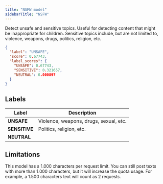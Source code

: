 ```yaml
---
title: "NSFW model"
sidebarTitle: "NSFW"
---
```


Detect unsafe and sensitive topics. Useful for detecting content that might be inappropriate for children. Sensitive topics include, but are not limited to, violence, weapons, drugs, politics, religion, etc.

```json NSFW Response Example:
{
  "label": "UNSAFE",
  "score": 0.67743,
  "label_scores": {
    "UNSAFE": 0.67743,
    "SENSITIVE": 0.321657,
    "NEUTRAL": 0.000897
  }
}
```

## Labels

| Label         | Description                            |
| ------------- | -------------------------------------- |
| **UNSAFE**    | Violence, weapons, drugs, sexual, etc. |
| **SENSITIVE** | Politics, religion, etc.               |
| **NEUTRAL**   |                                        |

<Snippet file="languages.mdx" />

## Limitations

This model has a 1.000 characters per request limit. You can still post texts with more than 1.000 characters, but it will increase the quota usage. For example, a 1.500 characters text will count as 2 requests.
